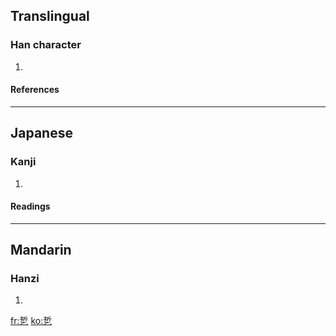 ==Translingual==
===Han character===
{{Han char|rn=5|rad=乙|as=07|sn=8|four=|canj=手中弓 (QLN)}}
# {{defn|Han|sort=乙07}}
====References====
{{Han ref|kx=0084.180|dkj=00191|dj=0171.230|hdz=10054.010|uh=4E74|ud=20084}}
----
==Japanese==
===Kanji===
{{ja-kanji|grade=|rs=乙07}}
# {{defn|Japanese}}
====Readings====
{{ja-readings|on=[[せつ]] (setsu), [[ぜち]] (zechi)|kun=[[ひねる]] (hineru)}}
----
==Mandarin==
===Hanzi===
{{cmn-hanzi|pin=[[xué]] (xue2)|wg=hsüeh<sup>2</sup>}}
# {{defn|Mandarin}}

[[fr:乴]]
[[ko:乴]]